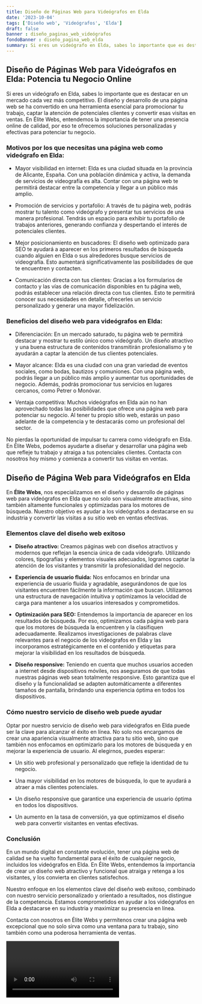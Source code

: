 ```yaml
---
title: Diseño de Páginas Web para Videógrafos en Elda
date: '2023-10-04'
tags: ['Diseño web', 'Videógrafos', 'Elda']
draft: false
banner : diseño_paginas_web_videógrafos
fondoBanner : diseño_pagina_web_elda
summary: Si eres un videógrafo en Elda, sabes lo importante que es destacar en un mercado cada vez más competitivo. El diseño y desarrollo de una página web se ha convertido en una herramienta esencial para promocionar tu trabajo, captar la atención de potenciales clientes y convertir esas visitas en ventas. En Élite Webs, entendemos la importancia de tener una presencia online de calidad, por eso te ofrecemos soluciones personalizadas y efectivas para potenciar tu negocio.
---
```


## **Diseño de Páginas Web para Videógrafos en Elda: Potencia tu Negocio Online**

Si eres un videógrafo en Elda, sabes lo importante que es destacar en un mercado cada vez más competitivo. El diseño y desarrollo de una página web se ha convertido en una herramienta esencial para promocionar tu trabajo, captar la atención de potenciales clientes y convertir esas visitas en ventas. En Élite Webs, entendemos la importancia de tener una presencia online de calidad, por eso te ofrecemos soluciones personalizadas y efectivas para potenciar tu negocio.

### **Motivos por los que necesitas una página web como videógrafo en Elda:**

- Mayor visibilidad en internet: Elda es una ciudad situada en la provincia de Alicante, España. Con una población dinámica y activa, la demanda de servicios de videografía es alta. Contar con una página web te permitirá destacar entre la competencia y llegar a un público más amplio.

- Promoción de servicios y portafolio: A través de tu página web, podrás mostrar tu talento como videógrafo y presentar tus servicios de una manera profesional. Tendrás un espacio para exhibir tu portafolio de trabajos anteriores, generando confianza y despertando el interés de potenciales clientes.

- Mejor posicionamiento en buscadores: El diseño web optimizado para SEO te ayudará a aparecer en los primeros resultados de búsqueda cuando alguien en Elda o sus alrededores busque servicios de videografía. Esto aumentará significativamente las posibilidades de que te encuentren y contacten.

- Comunicación directa con tus clientes: Gracias a los formularios de contacto y las vías de comunicación disponibles en tu página web, podrás establecer una relación directa con tus clientes. Esto te permitirá conocer sus necesidades en detalle, ofrecerles un servicio personalizado y generar una mayor fidelización.

### **Beneficios del diseño web para videógrafos en Elda:**

- Diferenciación: En un mercado saturado, tu página web te permitirá destacar y mostrar tu estilo único como videógrafo. Un diseño atractivo y una buena estructura de contenidos transmitirán profesionalismo y te ayudarán a captar la atención de tus clientes potenciales.

- Mayor alcance: Elda es una ciudad con una gran variedad de eventos sociales, como bodas, bautizos y comuniones. Con una página web, podrás llegar a un público más amplio y aumentar tus oportunidades de negocio. Además, podrás promocionar tus servicios en lugares cercanos, como Petrer o Monóvar.

- Ventaja competitiva: Muchos videógrafos en Elda aún no han aprovechado todas las posibilidades que ofrece una página web para potenciar su negocio. Al tener tu propio sitio web, estarás un paso adelante de la competencia y te destacarás como un profesional del sector.

No pierdas la oportunidad de impulsar tu carrera como videógrafo en Elda. En Élite Webs, podemos ayudarte a diseñar y desarrollar una página web que refleje tu trabajo y atraiga a tus potenciales clientes. Contacta con nosotros hoy mismo y comienza a convertir tus visitas en ventas.

<GifSeo />

<Cta />

## Diseño de Página Web para Videógrafos en Elda

En **Élite Webs**, nos especializamos en el diseño y desarrollo de páginas web para videógrafos en Elda que no solo son visualmente atractivas, sino también altamente funcionales y optimizadas para los motores de búsqueda. Nuestro objetivo es ayudar a los videógrafos a destacarse en su industria y convertir las visitas a su sitio web en ventas efectivas.

### Elementos clave del diseño web exitoso

- **Diseño atractivo:** Creamos páginas web con diseños atractivos y modernos que reflejan la esencia única de cada videógrafo. Utilizando colores, tipografías y elementos visuales adecuados, logramos captar la atención de los visitantes y transmitir la profesionalidad del negocio.

- **Experiencia de usuario fluida:** Nos enfocamos en brindar una experiencia de usuario fluida y agradable, asegurándonos de que los visitantes encuentren fácilmente la información que buscan. Utilizamos una estructura de navegación intuitiva y optimizamos la velocidad de carga para mantener a los usuarios interesados y comprometidos.

- **Optimización para SEO:** Entendemos la importancia de aparecer en los resultados de búsqueda. Por eso, optimizamos cada página web para que los motores de búsqueda la encuentren y la clasifiquen adecuadamente. Realizamos investigaciones de palabras clave relevantes para el negocio de los videógrafos en Elda y las incorporamos estratégicamente en el contenido y etiquetas para mejorar la visibilidad en los resultados de búsqueda.

- **Diseño responsive:** Teniendo en cuenta que muchos usuarios acceden a internet desde dispositivos móviles, nos aseguramos de que todas nuestras páginas web sean totalmente responsive. Esto garantiza que el diseño y la funcionalidad se adapten automáticamente a diferentes tamaños de pantalla, brindando una experiencia óptima en todos los dispositivos.

### Cómo nuestro servicio de diseño web puede ayudar

Optar por nuestro servicio de diseño web para videógrafos en Elda puede ser la clave para alcanzar el éxito en línea. No solo nos encargamos de crear una apariencia visualmente atractiva para tu sitio web, sino que también nos enfocamos en optimizarlo para los motores de búsqueda y en mejorar la experiencia de usuario. Al elegirnos, puedes esperar:

- Un sitio web profesional y personalizado que refleje la identidad de tu negocio.

- Una mayor visibilidad en los motores de búsqueda, lo que te ayudará a atraer a más clientes potenciales.

- Un diseño responsive que garantice una experiencia de usuario óptima en todos los dispositivos.

- Un aumento en la tasa de conversión, ya que optimizamos el diseño web para convertir visitantes en ventas efectivas.

### Conclusión

En un mundo digital en constante evolución, tener una página web de calidad se ha vuelto fundamental para el éxito de cualquier negocio, incluidos los videógrafos en Elda. En Élite Webs, entendemos la importancia de crear un diseño web atractivo y funcional que atraiga y retenga a los visitantes, y los convierta en clientes satisfechos.

Nuestro enfoque en los elementos clave del diseño web exitoso, combinado con nuestro servicio personalizado y orientado a resultados, nos distingue de la competencia. Estamos comprometidos en ayudar a los videógrafos en Elda a destacarse en su industria y maximizar su presencia en línea.

Contacta con nosotros en Élite Webs y permítenos crear una página web excepcional que no solo sirva como una ventana para tu trabajo, sino también como una poderosa herramienta de ventas.

<Video />

<CtaBot job='Videógrafos' city='Elda'/>

<Gmaps query='Elda+españa+maps' />
